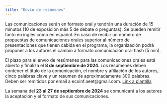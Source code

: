 ```yaml
---
title: "Envío de resúmenes"
---
```


Las comunicaciones serán en formato oral y tendrán una duración de 15 minutos (10 de exposición más 5 de debate o preguntas). Se pueden remitir tanto en inglés como en español. En caso de recibir un número de propuestas de comunicaciones orales superior al número de presentaciones que tienen cabida en el programa, la organización podrá proponer a los autores el cambio a formato comunicación oral flash (5 min). 

El plazo para el envío de resúmenes para las comunicaciones orales está abierto y finaliza el **8 de septiembre de 2024**. Los resúmenes deben contener el título de la comunicación, el nombre y afiliación de los autores, cinco palabras clave y un resumen de aproximadamente 300 palabras. Deben ser remitidos por email a ecoinf.aeet@gmail.com.
[Link a plantilla](https://docs.google.com/document/d/187lXvTeAcALWlzTw2m0T3loH3dIH2e4EhzrqmRw4Jho/edit?usp=sharing)

La semana del **23 al 27 de septiembre de 2024** se comunicará a los autores la aceptación y el formato de sus comunicaciones.


